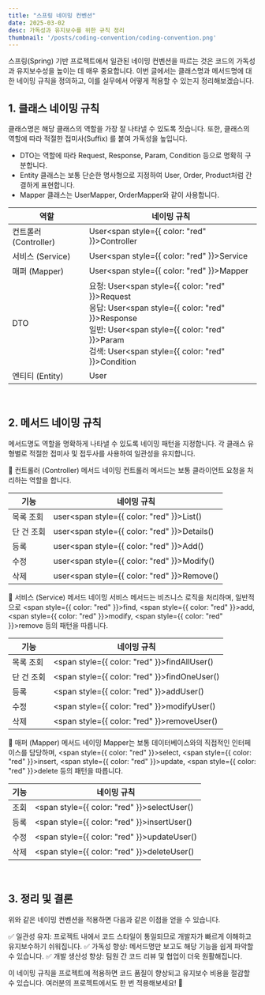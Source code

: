 ```yaml
---
title: "스프링 네이밍 컨벤션"
date: 2025-03-02
desc: 가독성과 유지보수를 위한 규칙 정리
thumbnail: '/posts/coding-convention/coding-convention.png'
---
```


스프링(Spring) 기반 프로젝트에서 일관된 네이밍 컨벤션을 따르는 것은 코드의 가독성과 유지보수성을 높이는 데 매우 중요합니다. 
이번 글에서는 클래스명과 메서드명에 대한 네이밍 규칙을 정의하고, 이를 실무에서 어떻게 적용할 수 있는지 정리해보겠습니다.


## 1. 클래스 네이밍 규칙
클래스명은 해당 클래스의 역할을 가장 잘 나타낼 수 있도록 짓습니다. 또한, 클래스의 역할에 따라 적절한 접미사(Suffix) 를 붙여 가독성을 높입니다.

- DTO는 역할에 따라 Request, Response, Param, Condition 등으로 명확히 구분합니다.
- Entity 클래스는 보통 단순한 명사형으로 지정하여 User, Order, Product처럼 간결하게 표현합니다.
- Mapper 클래스는 UserMapper, OrderMapper와 같이 사용합니다.

| 역할 | 네이밍 규칙 |
| --- | --- |
| 컨트롤러 (Controller) | User<span style={{ color: "red" }}>Controller</span> |
| 서비스 (Service) | User<span style={{ color: "red" }}>Service</span> |
| 매퍼 (Mapper) | User<span style={{ color: "red" }}>Mapper</span> |
| DTO | 요청: User<span style={{ color: "red" }}>Request</span> <br/> 응답: User<span style={{ color: "red" }}>Response</span> <br /> 일반: User<span style={{ color: "red" }}>Param</span> <br /> 검색: User<span style={{ color: "red" }}>Condition</span> |
| 엔티티 (Entity) | User |


<br />


## 2. 메서드 네이밍 규칙
메서드명도 역할을 명확하게 나타낼 수 있도록 네이밍 패턴을 지정합니다.
각 클래스 유형별로 적절한 접미사 및 접두사를 사용하여 일관성을 유지합니다.

📌 컨트롤러 (Controller) 메서드 네이밍
컨트롤러 메서드는 보통 클라이언트 요청을 처리하는 역할을 합니다.

| 기능 | 네이밍 규칙 |
| --- | --- |
| 목록 조회 | user<span style={{ color: "red" }}>List</span>() |
| 단 건 조회 | user<span style={{ color: "red" }}>Details</span>() |
| 등록 | user<span style={{ color: "red" }}>Add</span>() |
| 수정 | user<span style={{ color: "red" }}>Modify</span>() |
| 삭제 | user<span style={{ color: "red" }}>Remove</span>() |

📌 서비스 (Service) 메서드 네이밍
서비스 메서드는 비즈니스 로직을 처리하며, 일반적으로 <span style={{ color: "red" }}>find</span>, <span style={{ color: "red" }}>add</span>, <span style={{ color: "red" }}>modify</span>, <span style={{ color: "red" }}>remove</span> 등의 패턴을 따릅니다.

| 기능 | 네이밍 규칙 |
| --- | --- |
| 목록 조회 | <span style={{ color: "red" }}>findAll</span>User() |
| 단 건 조회 | <span style={{ color: "red" }}>findOne</span>User() |
| 등록 | <span style={{ color: "red" }}>add</span>User() |
| 수정 | <span style={{ color: "red" }}>modify</span>User() |
| 삭제 | <span style={{ color: "red" }}>remove</span>User() |

📌 매퍼 (Mapper) 메서드 네이밍
Mapper는 보통 데이터베이스와의 직접적인 인터페이스를 담당하며, <span style={{ color: "red" }}>select</span>, <span style={{ color: "red" }}>insert</span>, <span style={{ color: "red" }}>update</span>, <span style={{ color: "red" }}>delete</span> 등의 패턴을 따릅니다.

| 기능 | 네이밍 규칙 |
| --- | --- |
| 조회 | <span style={{ color: "red" }}>select</span>User() |
| 등록 | <span style={{ color: "red" }}>insert</span>User() |
| 수정 | <span style={{ color: "red" }}>update</span>User() |
| 삭제 | <span style={{ color: "red" }}>delete</span>User() |


<br />


## 3. 정리 및 결론
위와 같은 네이밍 컨벤션을 적용하면 다음과 같은 이점을 얻을 수 있습니다.

✅ 일관성 유지: 프로젝트 내에서 코드 스타일이 통일되므로 개발자가 빠르게 이해하고 유지보수하기 쉬워집니다.
✅ 가독성 향상: 메서드명만 보고도 해당 기능을 쉽게 파악할 수 있습니다.
✅ 개발 생산성 향상: 팀원 간 코드 리뷰 및 협업이 더욱 원활해집니다.

이 네이밍 규칙을 프로젝트에 적용하면 코드 품질이 향상되고 유지보수 비용을 절감할 수 있습니다.
여러분의 프로젝트에서도 한 번 적용해보세요! 🚀